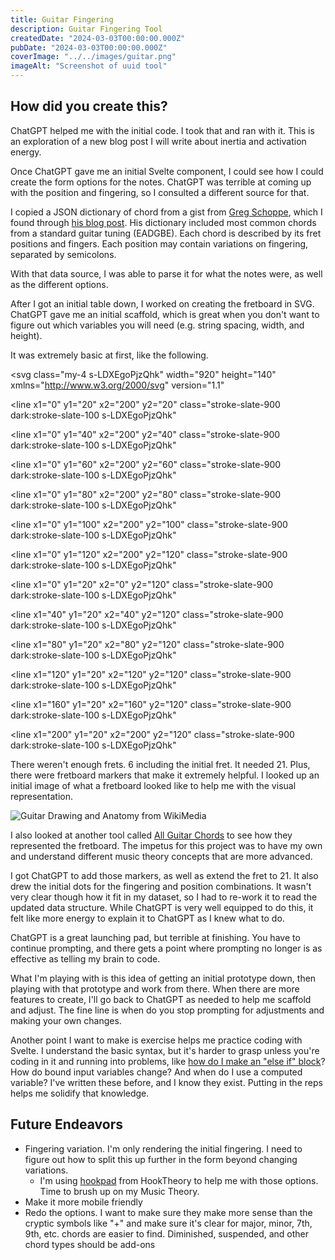 ```yaml
---
title: Guitar Fingering
description: Guitar Fingering Tool
createdDate: "2024-03-03T00:00:00.000Z"
pubDate: "2024-03-03T00:00:00.000Z"
coverImage: "../../images/guitar.png"
imageAlt: "Screenshot of uuid tool"
---
```



<div class="not-prose">
  <GuitarFingering client:load />
</div>

## How did you create this?

ChatGPT helped me with the initial code. I took that and ran with it. This is an
exploration of a new blog post I will write about inertia and activation energy.

Once ChatGPT gave me an initial Svelte component, I could see how I could create
the form options for the notes. ChatGPT was terrible at coming up with the position
and fingering, so I consulted a different source for that.

I copied a JSON dictionary of chord from a gist from [Greg Schoppe](https://github.com/gschoppe),
which I found through [his blog post](https://gschoppe.com/js/json-chords/).
His dictionary included most common chords from a standard guitar tuning (EADGBE).
Each chord is described by its fret positions and fingers. Each position may contain
variations on fingering, separated by semicolons.

With that data source, I was able to parse it for what the notes were, as well as
the different options.

After I got an initial table down, I worked on creating the fretboard in SVG.
ChatGPT gave me an initial scaffold, which is great when you don't want to figure
out which variables you will need (e.g. string spacing, width, and height).

It was extremely basic at first, like the following.

<svg
  class="my-4 s-LDXEgoPjzQhk"
  width="920"
  height="140"
  xmlns="http://www.w3.org/2000/svg"
  version="1.1"
>
  <line
    x1="0"
    y1="20"
    x2="200"
    y2="20"
    class="stroke-slate-900 dark:stroke-slate-100 s-LDXEgoPjzQhk"
  ></line>
  <line
    x1="0"
    y1="40"
    x2="200"
    y2="40"
    class="stroke-slate-900 dark:stroke-slate-100 s-LDXEgoPjzQhk"
  ></line>
  <line
    x1="0"
    y1="60"
    x2="200"
    y2="60"
    class="stroke-slate-900 dark:stroke-slate-100 s-LDXEgoPjzQhk"
  ></line>
  <line
    x1="0"
    y1="80"
    x2="200"
    y2="80"
    class="stroke-slate-900 dark:stroke-slate-100 s-LDXEgoPjzQhk"
  ></line>
  <line
    x1="0"
    y1="100"
    x2="200"
    y2="100"
    class="stroke-slate-900 dark:stroke-slate-100 s-LDXEgoPjzQhk"
  ></line>
  <line
    x1="0"
    y1="120"
    x2="200"
    y2="120"
    class="stroke-slate-900 dark:stroke-slate-100 s-LDXEgoPjzQhk"
  ></line>
  <line
    x1="0"
    y1="20"
    x2="0"
    y2="120"
    class="stroke-slate-900 dark:stroke-slate-100 s-LDXEgoPjzQhk"
  ></line>
  <line
    x1="40"
    y1="20"
    x2="40"
    y2="120"
    class="stroke-slate-900 dark:stroke-slate-100 s-LDXEgoPjzQhk"
  ></line>
  <line
    x1="80"
    y1="20"
    x2="80"
    y2="120"
    class="stroke-slate-900 dark:stroke-slate-100 s-LDXEgoPjzQhk"
  ></line>
  <line
    x1="120"
    y1="20"
    x2="120"
    y2="120"
    class="stroke-slate-900 dark:stroke-slate-100 s-LDXEgoPjzQhk"
  ></line>
  <line
    x1="160"
    y1="20"
    x2="160"
    y2="120"
    class="stroke-slate-900 dark:stroke-slate-100 s-LDXEgoPjzQhk"
  ></line>
  <line
    x1="200"
    y1="20"
    x2="200"
    y2="120"
    class="stroke-slate-900 dark:stroke-slate-100 s-LDXEgoPjzQhk"
  ></line>
</svg>

There weren't enough frets. 6 including the initial fret. It needed 21.
Plus, there were fretboard markers that make it extremely helpful. I looked up
an initial image of what a fretboard looked like to help me with the visual
representation.

![Guitar Drawing and Anatomy from WikiMedia](https://upload.wikimedia.org/wikipedia/commons/5/58/Guitaranatomy.jpg?20060116163430)

I also looked at another tool called [All Guitar Chords](https://www.all-guitar-chords.com/chords/scales)
to see how they represented the fretboard. The impetus for this project was to
have my own and understand different music theory concepts that are more advanced.

I got ChatGPT to add those markers, as well as extend the fret to 21. It also drew
the initial dots for the fingering and position combinations. It wasn't very clear
though how it fit in my dataset, so I had to re-work it to read the updated data
structure. While ChatGPT is very well equipped to do this, it felt like more energy
to explain it to ChatGPT as I knew what to do.

ChatGPT is a great launching pad, but terrible at finishing. You have to continue
prompting, and there gets a point where prompting no longer is as effective as
telling my brain to code.

What I'm playing with is this idea of getting an initial prototype down, then
playing with that prototype and work from there. When there are more features to
create, I'll go back to ChatGPT as needed to help me scaffold and adjust. The fine
line is when do you stop prompting for adjustments and making your own changes.

Another point I want to make is exercise helps me practice coding with Svelte.
I understand the basic syntax, but it's harder to grasp unless you're coding in it
and running into problems, like [how do I make an "else if" block](https://svelte.dev/examples/else-if-blocks)?
How do bound input variables change? And when do I use a computed variable? I've written these
before, and I know they exist. Putting in the reps helps me solidify that knowledge.

## Future Endeavors

- Fingering variation. I'm only rendering the initial fingering. I need to figure out how to split this up further in the form beyond changing variations.
  - I'm using [hookpad](https://hookpad.hooktheory.com/) from HookTheory to help me with those options. Time to brush up on my Music Theory.
- Make it more mobile friendly
- Redo the options. I want to make sure they make more sense than the cryptic symbols like "+" and make sure it's clear for major, minor, 7th, 9th, etc. chords are easier to find. Diminished, suspended, and other chord types should be add-ons
